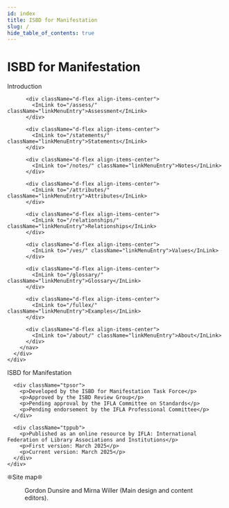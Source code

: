 ```yaml
---
id: index
title: ISBD for Manifestation
slug: /
hide_table_of_contents: true
---
```



# ISBD for Manifestation

<div className="row my-2">
  <div className="col-md-5">
    <div className="row gx-0 me-4">
      <div className="col-md-12">
        <nav className="d-flex flex-column" aria-label="Navigation for main sections">
          <div className="d-flex align-items-center">
            <InLink to="/intro/" className="linkMenuEntry">Introduction</InLink>
          </div>

          <div className="d-flex align-items-center">
            <InLink to="/assess/" className="linkMenuEntry">Assessment</InLink>
          </div>

          <div className="d-flex align-items-center">
            <InLink to="/statements/" className="linkMenuEntry">Statements</InLink>
          </div>

          <div className="d-flex align-items-center">
            <InLink to="/notes/" className="linkMenuEntry">Notes</InLink>
          </div>

          <div className="d-flex align-items-center">
            <InLink to="/attributes/" className="linkMenuEntry">Attributes</InLink>
          </div>

          <div className="d-flex align-items-center">
            <InLink to="/relationships/" className="linkMenuEntry">Relationships</InLink>
          </div>

          <div className="d-flex align-items-center">
            <InLink to="/ves/" className="linkMenuEntry">Values</InLink>
          </div>

          <div className="d-flex align-items-center">
            <InLink to="/glossary/" className="linkMenuEntry">Glossary</InLink>
          </div>

          <div className="d-flex align-items-center">
            <InLink to="/fullex/" className="linkMenuEntry">Examples</InLink>
          </div>

          <div className="d-flex align-items-center">
            <InLink to="/about/" className="linkMenuEntry">About</InLink>
          </div>
        </nav>
      </div>
    </div>
  </div>

  <div className="col-md-7 border rounded">
    <div className="row my-2">
      <div className="tptit">
        <p>ISBD for Manifestation</p>
      </div>

      <div className="tpsor">
        <p>Developed by the ISBD for Manifestation Task Force</p>
        <p>Approved by the ISBD Review Group</p>
        <p>Pending approval by the IFLA Committee on Standards</p>
        <p>Pending endorsement by the IFLA Professional Committee</p>
      </div>

      <div className="tppub">
        <p>Published as an online resource by IFLA: International Federation of Library Associations and Institutions</p>
        <p>First version: March 2025</p>
        <p>Current version: March 2025</p>
      </div>
    </div>
  </div>
</div>

<div className="row my-1 py-1 navISBDMMain text-center">
  <p className="m-0 p-0">&#10058;<OutLink to="/siteMap.html" className="linkFooter">Site map</OutLink>&#10058;</p>
  <p className="m-1 p-0">
    <OutLink to="https://creativecommons.org/licenses/by/4.0/" className="me-1">
      <Figure 
        src="/img/cc0_by.png" 
        alt="Badge for Creative Commons Attribution 4.0 International license" 
        height={30} 
      />
    </OutLink>
    Gordon Dunsire and Mirna Willer (Main design and content editors).
  </p>
</div>